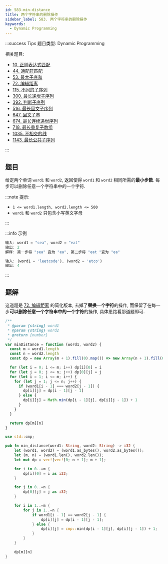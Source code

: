 ```yaml
---
id: 583-min-distance
title: 两个字符串的删除操作
sidebar_label: 583. 两个字符串的删除操作
keywords:
  - Dynamic Programming
---
```


:::success Tips
题目类型: Dynamic Programming

相关题目:

- [10. 正则表达式匹配](/leetcode/hard/10-is-match)
- [44. 通配符匹配](/leetcode/hard/44-is-match)
- [53. 最大子序和](/leetcode/medium/53-max-sub-array)
- [72. 编辑距离](/leetcode/medium/72-min-distance)
- [115. 不同的子序列](/leetcode/hard/115-num-distinct)
- [300. 最长递增子序列](/leetcode/medium/300-length-of-lis)
- [392. 判断子序列](/leetcode/easy/392-is-subsequence)
- [516. 最长回文子序列](/leetcode/medium/516-longest-palindrome-subseq)
- [647. 回文子串](/leetcode/medium/647-count-substrings)
- [674. 最长连续递增序列](/leetcode/easy/674-find-length-of-lcis)
- [718. 最长重复子数组](/leetcode/medium/718-find-length)
- [1035. 不相交的线](/leetcode/medium/1035-max-uncrossed-lines)
- [1143. 最长公共子序列](/leetcode/medium/1143-longest-common-subsequence)

:::

## 题目

给定两个单词 `word1` 和 `word2`, 返回使得 `word1` 和 `word2` 相同所需的**最小步数**. 每步可以删除任意一个字符串中的一个字符.

:::note 提示:

- `1 <= word1.length, word2.length <= 500`
- `word1` 和 `word2` 只包含小写英文字母

:::

:::info 示例

```ts
输入: word1 = "sea", word2 = "eat"
输出: 2
解释: 第一步将 "sea" 变为 "ea", 第二步将 "eat "变为 "ea"
```

```ts
输入: (word1 = 'leetcode'), (word2 = 'etco')
输出: 4
```

:::

## 题解

这道题是 [72. 编辑距离](/leetcode/medium/72-min-distance) 的简化版本, 去掉了**替换一个字符**的操作, 而保留了在每一步**可以删除任意一个字符串中的一个字符**的操作, 具体思路看那道题即可.


<Tabs>
  <TabItem value="JavaScript" label="JavaScript" default>

```ts
/**
 * @param {string} word1
 * @param {string} word2
 * @return {number}
 */
var minDistance = function (word1, word2) {
  const m = word1.length
  const n = word2.length
  const dp = new Array(m + 1).fill(0).map(() => new Array(n + 1).fill(0))

  for (let i = 0; i <= m; i++) dp[i][0] = i
  for (let j = 0; j <= n; j++) dp[0][j] = j
  for (let i = 1; i <= m; i++) {
    for (let j = 1; j <= n; j++) {
      if (word1[i - 1] === word2[j - 1]) {
        dp[i][j] = dp[i - 1][j - 1]
      } else {
        dp[i][j] = Math.min(dp[i - 1][j], dp[i][j - 1]) + 1
      }
    }
  }

  return dp[m][n]
}
```

</TabItem>
<TabItem value="Rust" label="Rust">

```rust
use std::cmp;

pub fn min_distance(word1: String, word2: String) -> i32 {
    let (word1, word2) = (word1.as_bytes(), word2.as_bytes());
    let (m, n) = (word1.len(), word2.len());
    let mut dp = vec![vec![0; n + 1]; m + 1];

    for i in 0..=m {
        dp[i][0] = i as i32;
    }

    for j in 0..=n {
        dp[0][j] = j as i32;
    }

    for i in 1..=m {
        for j in 1..=n {
            if word1[i - 1] == word2[j - 1] {
                dp[i][j] = dp[i - 1][j - 1];
            } else {
                dp[i][j] = cmp::min(dp[i - 1][j], dp[i][j - 1]) + 1;
            }
        }
    }

    dp[m][n]
}

```

</TabItem>
</Tabs>
